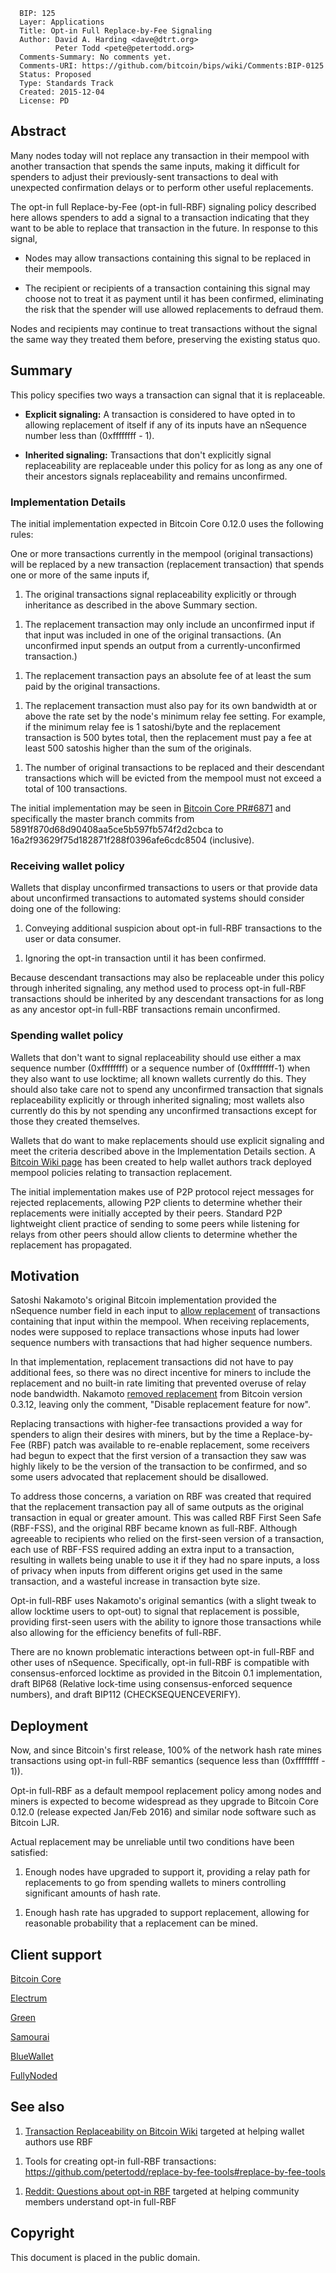 <pre>
  BIP: 125
  Layer: Applications
  Title: Opt-in Full Replace-by-Fee Signaling
  Author: David A. Harding <dave@dtrt.org>
          Peter Todd <pete@petertodd.org>
  Comments-Summary: No comments yet.
  Comments-URI: https://github.com/bitcoin/bips/wiki/Comments:BIP-0125
  Status: Proposed
  Type: Standards Track
  Created: 2015-12-04
  License: PD
</pre>

==Abstract==

Many nodes today will not replace any transaction in their mempool with
another transaction that spends the same inputs, making it difficult for
spenders to adjust their previously-sent transactions to deal with
unexpected confirmation delays or to perform other useful replacements.

The opt-in full Replace-by-Fee (opt-in full-RBF) signaling policy
described here allows spenders to add a signal to a transaction indicating
that they want to be able to replace that transaction in the future.
In response to this signal,

* Nodes may allow transactions containing this signal to be replaced in their mempools.

* The recipient or recipients of a transaction containing this signal may choose not to treat it as payment until it has been confirmed, eliminating the risk that the spender will use allowed replacements to defraud them.

Nodes and recipients may continue to treat transactions without the
signal the same way they treated them before, preserving the existing
status quo.

==Summary==

This policy specifies two ways a transaction can signal that it is
replaceable.

* '''Explicit signaling:''' A transaction is considered to have opted in to allowing replacement of itself if any of its inputs have an nSequence number less than (0xffffffff - 1).

* '''Inherited signaling:''' Transactions that don't explicitly signal replaceability are replaceable under this policy for as long as any one of their ancestors signals replaceability and remains unconfirmed.

===Implementation Details===

The initial implementation expected in Bitcoin Core 0.12.0 uses the following rules:

One or more transactions currently in the mempool (original
transactions) will be replaced by a new transaction (replacement
transaction) that spends one or more of the same inputs if,

# The original transactions signal replaceability explicitly or through inheritance as described in the above Summary section.

# The replacement transaction may only include an unconfirmed input if that input was included in one of the original transactions.  (An unconfirmed input spends an output from a currently-unconfirmed transaction.)

# The replacement transaction pays an absolute fee of at least the sum paid by the original transactions.

# The replacement transaction must also pay for its own bandwidth at or above the rate set by the node's minimum relay fee setting.  For example, if the minimum relay fee is 1 satoshi/byte and the replacement transaction is 500 bytes total, then the replacement must pay a fee at least 500 satoshis higher than the sum of the originals.

# The number of original transactions to be replaced and their descendant transactions which will be evicted from the mempool must not exceed a total of 100 transactions.

The initial implementation may be seen in
[https://github.com/bitcoin/bitcoin/pull/6871 Bitcoin Core PR#6871]
and specifically the master branch commits from
5891f870d68d90408aa5ce5b597fb574f2d2cbca to
16a2f93629f75d182871f288f0396afe6cdc8504 (inclusive).

===Receiving wallet policy===

Wallets that display unconfirmed transactions to users or that provide
data about unconfirmed transactions to automated systems should consider
doing one of the following:

# Conveying additional suspicion about opt-in full-RBF transactions to the user or data consumer.

# Ignoring the opt-in transaction until it has been confirmed.

Because descendant transactions may also be replaceable under this
policy through inherited signaling, any method used to process opt-in
full-RBF transactions should be inherited by any descendant transactions
for as long as any ancestor opt-in full-RBF transactions remain
unconfirmed.

===Spending wallet policy===

Wallets that don't want to signal replaceability should use either a max
sequence number (0xffffffff) or a sequence number of (0xffffffff-1) when
they also want to use locktime; all known wallets currently do this.
They should also take care not to spend any unconfirmed transaction that
signals replaceability explicitly or through inherited signaling; most wallets also
currently do this by not spending any unconfirmed transactions except
for those they created themselves.

Wallets that do want to make replacements should use explicit signaling
and meet the criteria described above in the Implementation Details
section. A
[https://en.bitcoin.it/wiki/Transaction_replacement Bitcoin Wiki page]
has been created to help wallet authors track deployed mempool policies
relating to transaction replacement.

The initial implementation makes use of P2P protocol reject messages for
rejected replacements, allowing P2P clients to determine whether their
replacements were initially accepted by their peers. Standard P2P
lightweight client practice of sending to some peers while listening for
relays from other peers should allow clients to determine whether the
replacement has propagated.

==Motivation==

Satoshi Nakamoto's original Bitcoin implementation provided the
nSequence number field in each input to
[https://github.com/trottier/original-bitcoin/blob/master/src/main.cpp#L434 allow replacement]
of transactions containing that input within the
mempool. When receiving replacements, nodes were supposed to replace
transactions whose inputs had lower sequence numbers with transactions
that had higher sequence numbers.

In that implementation, replacement transactions did not have to pay
additional fees, so there was no direct incentive for miners to
include the replacement and no built-in rate limiting that prevented
overuse of relay node bandwidth. Nakamoto
[https://github.com/bitcoin/bitcoin/commit/05454818dc7ed92f577a1a1ef6798049f17a52e7#diff-118fcbaaba162ba17933c7893247df3aR522 removed replacement]
from Bitcoin version 0.3.12, leaving only the
comment, "Disable replacement feature for now".

Replacing transactions with higher-fee transactions provided a way for
spenders to align their desires with miners, but by the time a
Replace-by-Fee (RBF) patch was available to re-enable replacement, some
receivers had begun to expect that the first version of a transaction
they saw was highly likely to be the version of the transaction to be
confirmed, and so some users advocated that replacement should be
disallowed.

To address those concerns, a variation on RBF was created that
required that the replacement transaction pay all of same outputs as
the original transaction in equal or greater amount.  This was called
RBF First Seen Safe (RBF-FSS), and the original RBF became known as
full-RBF.  Although agreeable to recipients who relied on the
first-seen version of a transaction, each use of RBF-FSS required
adding an extra input to a transaction, resulting in wallets being
unable to use it if they had no spare inputs, a loss of privacy when
inputs from different origins get used in the same transaction, and a
wasteful increase in transaction byte size.

Opt-in full-RBF uses Nakamoto's original semantics (with a slight
tweak to allow locktime users to opt-out) to signal that replacement
is possible, providing first-seen users with the ability to ignore
those transactions while also allowing for the efficiency benefits
of full-RBF.

There are no known problematic interactions between opt-in full-RBF and
other uses of nSequence. Specifically, opt-in full-RBF is compatible
with consensus-enforced locktime as provided in the Bitcoin 0.1
implementation, draft BIP68 (Relative lock-time using consensus-enforced
sequence numbers), and draft BIP112 (CHECKSEQUENCEVERIFY).

==Deployment==

Now, and since Bitcoin's first release, 100% of the network hash rate
mines transactions using opt-in full-RBF semantics (sequence less than
(0xffffffff - 1)).

Opt-in full-RBF as a default mempool replacement policy among nodes
and miners is expected to become widespread as they upgrade to Bitcoin
Core 0.12.0 (release expected Jan/Feb 2016) and similar node software
such as Bitcoin LJR.

Actual replacement may be unreliable until two conditions have been satisfied:

# Enough nodes have upgraded to support it, providing a relay path for replacements to go from spending wallets to miners controlling significant amounts of hash rate.

# Enough hash rate has upgraded to support replacement, allowing for reasonable probability that a replacement can be mined.

==Client support==

[https://bitcoincore.org/en/download/ Bitcoin Core]

[https://electrum.org/#download Electrum]

[https://blockstream.com/green/ Green]

[https://samouraiwallet.com/download Samourai]

[https://bluewallet.io/ BlueWallet]

[https://github.com/Fonta1n3/FullyNoded FullyNoded]

==See also==

# [https://en.bitcoin.it/wiki/Transaction_replacement Transaction Replaceability on Bitcoin Wiki] targeted at helping wallet authors use RBF

# Tools for creating opt-in full-RBF transactions: https://github.com/petertodd/replace-by-fee-tools#replace-by-fee-tools

# [https://www.reddit.com/r/Bitcoin/comments/3urm8o/optin_rbf_is_misunderstood_ask_questions_about_it/ Reddit: Questions about opt-in RBF] targeted at helping community members understand opt-in full-RBF

==Copyright==

This document is placed in the public domain.
